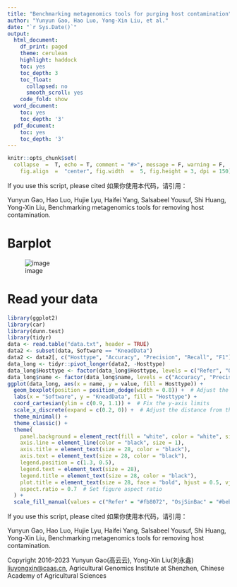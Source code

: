---
title: "Benchmarking metagenomics tools for purging host contamination"
author: "Yunyun Gao, Hao Luo, Yong-Xin Liu, et al."
date: "`r Sys.Date()`"
output: 
  html_document:
    df_print: paged
    theme: cerulean
    highlight: haddock
    toc: yes
    toc_depth: 3
    toc_float:
      collapsed: no
      smooth_scroll: yes
    code_fold: show
  word_document:
    toc: yes
    toc_depth: '3'
  pdf_document:
    toc: yes
    toc_depth: '3'
---

```{r setup, include = FALSE}
knitr::opts_chunk$set(
  collapse  =  T, echo = T, comment = "#>", message = F, warning = F,
	fig.align  =  "center", fig.width  =  5, fig.height = 3, dpi = 150)
```

If you use this script, please cited 如果你使用本代码，请引用：

Yunyun Gao, Hao Luo, Hujie Lyu, Haifei Yang, Salsabeel Yousuf, Shi Huang, Yong-Xin Liu, Benchmarking metagenomics tools for removing host contamination. 

# Barplot

![image](Figure4b-KneadData.jpg)


# Read your data

```{r}
library(ggplot2)
library(car)
library(dunn.test)
library(tidyr)
data <- read.table("data.txt", header = TRUE)
data2 <- subset(data, Software == "KneadData")
data2 <- data2[, c("Hosttype", "Accuracy", "Precision", "Recall", "F1")]
data_long <- tidyr::pivot_longer(data2, -Hosttype)
data_long$Hosttype <- factor(data_long$Hosttype, levels = c("Refer", "OsjSinBac", "OsiSinBac", "OrSinBac"))
data_long$name <- factor(data_long$name, levels = c("Accuracy", "Precision", "Recall", "F1"))
ggplot(data_long, aes(x = name, y = value, fill = Hosttype)) +
  geom_boxplot(position = position_dodge(width = 0.8)) +  # Adjust the width of dodging
  labs(x = "Software", y = "KneadData", fill = "Hosttype") +
  coord_cartesian(ylim = c(0.9, 1.1)) +  # Fix the y-axis limits
  scale_x_discrete(expand = c(0.2, 0)) +  # Adjust the distance from the y-axis
  theme_minimal() +
  theme_classic() +
  theme(
    panel.background = element_rect(fill = "white", color = "white", size = 0.25),
    axis.line = element_line(color = "black", size = 1),
    axis.title = element_text(size = 28, color = "black"),
    axis.text = element_text(size = 28, color = "black"),
    legend.position = c(1.3, 0.5),
    legend.text = element_text(size = 28),
    legend.title = element_text(size = 28, color = "black"),
    plot.title = element_text(size = 28, face = "bold", hjust = 0.5, vjust = 0.5),
    aspect.ratio = 0.7  # Set figure aspect ratio
  ) +
  scale_fill_manual(values = c("Refer" = "#fb8072", "OsjSinBac" = "#bebada", "OsiSinBac" = "#ffffb3", "OrSinBac" = "#8dd3c7"))

```

If you use this script, please cited 如果你使用本代码，请引用：

Yunyun Gao, Hao Luo, Hujie Lyu, Haifei Yang, Salsabeel Yousuf, Shi Huang, Yong-Xin Liu, Benchmarking metagenomics tools for removing host contamination. 

Copyright 2016-2023 Yunyun Gao(高云云), Yong-Xin Liu(刘永鑫) <liuyongxin@caas.cn>, Agricultural Genomics Institute at Shenzhen, Chinese Academy of Agricultural Sciences
